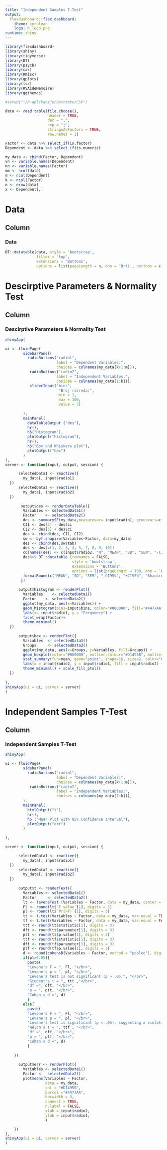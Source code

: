 ---
title: "Independent Samples T-Test"
output: 
  flexdashboard::flex_dashboard:
    theme: cerulean
    logo: R_logo.png
runtime: shiny
---

```{r}
library(flexdashboard)
library(shiny)
library(tidyverse)
library(DT)
library(psych)
library(car)
library(Rmisc)
library(gplots)
library(lsr)
library(RVAideMemoire)
library(ggthemes)

#setwd("~/R-aplikacije/Datoteke/CSV")

data <- read.table(file.choose(),                  
                   header = TRUE,                      
                   dec = ",",                          
                   sep = ";",                          
                   stringsAsFactors = TRUE,
                   row.names = 1)

Factor <- data %>% select_if(is.factor)
Dependent <- data %>% select_if(is.numeric)

my_data <- cbind(Factor, Dependent)
vn <- variable.names(Dependent)
nn <- variable.names(Factor)
mm <- ncol(data)
m <- ncol(Dependent)
k <- ncol(Factor)
n <- nrow(data)
x <- Dependent[,]
```

Data
=======================================================================
Column {data-width=1000}
-----------------------------------------------------------------------
### Data
```{r}
DT::datatable(data, style = 'bootstrap', 
              filter = 'top', 
              extensions = 'Buttons', 
              options = list(pageLength = n, dom = 'Brti', buttons = c('copy','csv', 'excel')))
```

Descirptive Parameters & Normality Test
=======================================================================
Column {data-width=1000}
-----------------------------------------------------------------------
### Descirptive Parameters & Normality Test
```{r}

shinyApp(

ui <- fluidPage(
        sidebarPanel(
          radioButtons("radio1", 
                       label = "Dependent Variables:",
                       choices = colnames(my_data[k+1:m])),
           radioButtons("radio2", 
                       label = "Independent Variables:",
                       choices = colnames(my_data[1:k])),
           sliderInput("bins",
                        "Broj razreda:",
                        min = 1,
                        max = 100,
                        value = 7)
          
        ),
        mainPanel(
          dataTableOutput ("des"),
          hr(),
          h5("Histogram"),
          plotOutput("histogram"),
          hr(),
          h5("Box and Whiskers plot"),
          plotOutput("box")
        )
),
server <- function(input, output, session) {

      selectedData1 <- reactive({
        my_data[, input$radio1]
  })
      selectedData2 <- reactive({   
        my_data[, input$radio2]
  })
      
       output$des <- renderDataTable({
        Variables <- selectedData1()
        Factor    <- selectedData2()
        des <- summarySE(my_data,measurevar= input$radio1, groupvars=c(input$radio2))
        CI1 <- des[3] - des$ci
        CI2 <- des[3] + des$ci
        des <- cbind(des, CI1, CI2)
        sw <- byf.shapiro(Variables~Factor, data=my_data)
        des <- cbind(des,sw$tab)
        des <- des[c(1, 2, 3, 4, 5, 7, 8, 9, 10)]
        colnames(des) <- c(input$radio2, "N", "MEAN", "SD", "SEM", "-CI95%", "+CI95%", "Shapiro-Wilk W", "P")
        des%>% DT::datatable (rownames = FALSE, 
                              style = 'bootstrap', 
                              extensions = 'Buttons', 
                              options = list(pageLength = 100, dom = 'Bt',buttons = c('copy'))) %>% 
        formatRound(c("MEAN", "SD", "SEM", "-CI95%", "+CI95%", "Shapiro-Wilk W", "P"), 3)
       })
       
      output$histogram <- renderPlot({
        Variables    <- selectedData1()
        Factor    <- selectedData2()
        ggplot(my_data, aes(x=Variables)) + 
        geom_histogram(bins=input$bins, color="#000000", fill="#4477AA") +
        labs(x= input$radio1, y = "Frequency") +
        facet_wrap(Factor)+
        theme_minimal()
  })
      
      output$box <- renderPlot({
        Variables  <- selectedData1()
        Groups     <- selectedData2()
        ggplot(my_data, aes(x=Groups, y=Variables, fill=Groups)) + 
        geom_boxplot(color="#000000", outlier.colour="#D1495B", outlier.size=3) +
        stat_summary(fun=mean, geom="point", shape=16, size=2, color="#000000") +
        labs(x = input$radio2, y = input$radio1, fill = input$radio2) +
        theme_minimal() + scale_fill_ptol()
  })
  
},
shinyApp(ui = ui, server = server)
)
```

Independent Samples T-Test
=======================================================================
Column {data-width=1000}
-----------------------------------------------------------------------
### Independent Samples T-Test
```{r}
shinyApp(

ui <- fluidPage(
        sidebarPanel(
          radioButtons("radio1", 
                       label = "Dependent Variables:",
                       choices = colnames(my_data[k+1:m])),
           radioButtons("radio2", 
                       label = "Independent Variables:",
                       choices = colnames(my_data[1:k])),
        ),
        mainPanel(
          htmlOutput("t"),
          hr(),
          h5 ("Mean Plot with 95% Confidence Interval"),
          plotOutput("err")
        )
        
),

server <- function(input, output, session) {

      selectedData1 <- reactive({
        my_data[, input$radio1]
  })
      selectedData2 <- reactive({   
        my_data[, input$radio2]
  })
 
      output$t <- renderText({
        Variables <- selectedData1()
        Factor     <- selectedData2()
        lt <- leveneTest (Variables ~ Factor, data = my_data, center = mean)
        Fl <- round(lt$`F value`[1], digits = 3)
        pl <- round(lt$`Pr(>F)`[1], digits = 3)
        tt <- t.test(Variables ~ Factor, data = my_data, var.equal = TRUE)
        tf <- t.test(Variables ~ Factor, data = my_data, var.equal = FALSE)
        ttt <- round(tt$statistic[1], digits = 3)
        dft <- round(tt$parameter[1], digits = 3)
        ptt <- round(tt$p.value[1], digits = 3)
        ttf <- round(tf$statistic[1], digits = 3)
        dff <- round(tf$parameter[1], digits = 3)
        ptf <- round(tf$p.value[1], digits = 3)
        d <- round(cohensD(Variables ~ Factor, method = "pooled"), digits = 3)
        if(pl>0.05){
          paste(
          "Levene's F = ", Fl, "</br>",
          "Levene's p = ", pl, "</br>",
          "Levene's test is not significant (p > .05)", "</br>",
          "Student's t = ", ttt ,"</br>",
          "df =", dft, "</br>",
          "p = ", ptt, "</br>", 
          "Cohen's d =", d)
          }
        else{
          paste(
          "Levene's F = ", Fl, "</br>",
          "Levene's p = ", pl, "</br>",
          "Levene's test is significant (p < .05), suggesting a violation of the assumption of equal variances", "</br>",
          "Welch's t = ", ttf , "</br>",
          "df =", dff, "</br>",
          "p = ", ptf, "</br>",
          "Cohen's d =", d)
          }
        
    })  
      
      output$err <- renderPlot({
        Variables <- selectedData1()
        Factor <-  selectedData2()
        plotmeans(Variables ~ Factor, 
                  data = my_data, 
                  col = "#D1495B",
                  barcol ="#4477AA", 
                  barwidth = 3,
                  connect = TRUE, 
                  n.label = FALSE, 
                  xlab = input$radio2, 
                  ylab = input$radio1,
                  )

    })
},
shinyApp(ui = ui, server = server)
)

```
